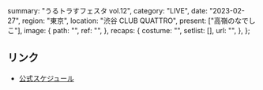   summary: "うるトラすフェスタ vol.12",
  category: "LIVE",
  date: "2023-02-27",
  region: "東京",
  location: "渋谷 CLUB QUATTRO",
  present: ["高嶺のなでしこ"],
  image: {
    path: "",
    ref: "",
  },
  recaps: {
    costume: "",
    setlist: [],
    url: "",
  },
};

## リンク

- [公式スケジュール](https://takanenonadeshiko.jp/?p=731)
